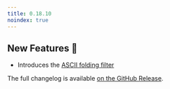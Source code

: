 ```yaml
---
title: 0.18.10
noindex: true
---
```


## New Features 🎉

- Introduces the [ASCII folding filter](/documentation/indexing/token-filters)

The full changelog is available [on the GitHub Release](https://github.com/paradedb/paradedb/releases/tag/v0.18.10).
